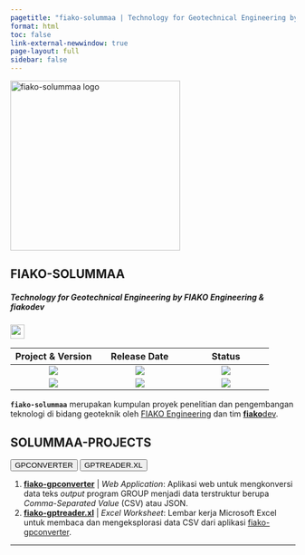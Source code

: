 ```yaml
---
pagetitle: "fiako-solummaa | Technology for Geotechnical Engineering by FIAKO Engineering"
format: html
toc: false
link-external-newwindow: true
page-layout: full
sidebar: false
---
```



::: {.text-center}
<img src="assets/fiako-solummaa.png" alt="fiako-solummaa logo" width="300" class="border border-dark rounded">
:::

::: {.text-center .mb-4}
# FIAKO-SOLUMMAA
##### Technology for Geotechnical Engineering by FIAKO Engineering & **fiako**dev
:::

::: {.text-center}

![](https://img.shields.io/github/license/fiakoenjiniring/feidlambda?color=yellow&labelColor=brown&label=license&){height=25}

:::

::: {.text-center .px-5}

Project & Version | Release Date | Status 
:-: | :-: | :-:
![](https://img.shields.io/github/v/release/fiakoenjiniring/gpconverter?color=informational&label=gpconverter&labelColor=blueviolet&logo=Plotly&style=flat-square) | ![](https://img.shields.io/github/release-date/fiakoenjiniring/gpconverter?color=black&label=release%20gpconverter&labelColor=brown&logo=Plotly&logoColor=white) | ![](https://img.shields.io/badge/status-development-blueviolet)
![](https://img.shields.io/github/v/release/fiakoenjiniring/gpconverter?color=informational&label=gptreader%2Exl&labelColor=coral&logo=Microsoft%20Excel&style=flat-square) | ![](https://img.shields.io/github/release-date/fiakoenjiniring/gpconverter?color=black&label=release%20gptreader%2Exl&labelColor=olive&logo=Microsoft%20Excel&logoColor=white) | ![](https://img.shields.io/badge/status-maintenance-brown)
:::

::: {.text-center}
**`fiako-solummaa`** merupakan kumpulan proyek penelitian dan pengembangan teknologi di bidang geoteknik oleh [FIAKO Engineering](https://fiako.engineering) dan tim [**fiako**dev](https://dev.fiako.engineering).
:::

::: {.text-center}
## SOLUMMAA-PROJECTS
:::

::: {.text-center}

[<button type="button" class="btn btn-primary m-1">GPCONVERTER</button>](/solummaa/gpconverter.qmd)
[<button type="button" class="btn btn-info m-1">GPTREADER.XL</button>](/solummaa/gptreader-xl.qmd)

:::

1. [**fiako-gpconverter**](/solummaa/gpconverter.qmd) | _Web Application_: Aplikasi web untuk mengkonversi data teks _output_ program GROUP menjadi data terstruktur berupa _Comma-Separated Value_ (CSV) atau JSON. 
2. [**fiako-gptreader.xl**](/solummaa/gptreader-xl.qmd) | _Excel Worksheet_: Lembar kerja Microsoft Excel untuk membaca dan mengeksplorasi data CSV dari aplikasi [fiako-gpconverter](/solummaa/gpconverter.qmd).

---


